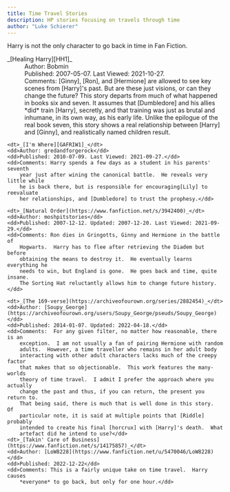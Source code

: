 ```yaml
---
title: Time Travel Stories
description: HP stories focusing on travels through time
author: "Luke Schierer"
---
```


Harry is not the only character to go back in time in Fan Fiction.

<dl>
    <dt>_[Healing Harry][HH1]_</dt>
    <dd>Author: Bobmin</dd>
    <dd>Published: 2007-05-07. Last Viewed: 2021-10-27.</dd>
    <dd>Comments: [Ginny], [Ron], and [Hermione] are allowed to see key
        scenes from [Harry]'s past. But are these just visions, or can they
        change the future?  This story departs from much of what happened in
        books six and seven. It assumes that [Dumbledore] and his allies
        *did* train [Harry], secretly, and that training was just as brutal
        and inhumane, in its own way, as his early life. Unlike the epilogue
        of the real book seven, this story shows a real relationship between
        [Harry] and [Ginny], and realistically named children result.</dd>

    <dt>_[I'm Where][GAFRIW1]_</dt>
    <dd>Author: gredandforgerock</dd>
    <dd>Published: 2010-07-09. Last Viewed: 2021-09-27.</dd>
    <dd>Comments: Harry spends a few days as a student in his parents' seventh
        year just after wining the canonical battle.  He reveals very little while
        he is back there, but is responsible for encouraging[Lily] to reevaluate
        her relationships, and [Dumbledore] to trust the prophesy.</dd>

    <dt>_[Natural Order](https://www.fanfiction.net/s/3942400)_</dt>
    <dd>Author: moshpitstories</dd>
    <dd>Published: 2007-12-12. Updated: 2007-12-20. Last Viewed: 2021-09-29.</dd>
    <dd>Comments: Ron dies in Gringotts, Ginny and Hermione in the battle of
        Hogwarts.  Harry has to flee after retrieving the Diadem but before
        obtaining the means to destroy it.  He eventually learns everything he
        needs to win, but England is gone.  He goes back and time, quite insane.
        The Sorting Hat reluctantly allows him to change future history.</dd>

    <dt>_[The 169-verse](https://archiveofourown.org/series/2882454)_</dt>
    <dd>Author: [Soupy_George](https://archiveofourown.org/users/Soupy_George/pseuds/Soupy_George)</dd>
    <dd>Published: 2014-01-07. Updated: 2022-04-18.</dd>
    <dd>Comments:  For any given filter, no matter how reasonable, there is an
        exception.  I am not usually a fan of pairing Hermione with random
        adults.  However, a time traveller who remains in her adult body
        interacting with other adult characters lacks much of the creepy factor
        that makes that so objectionable.  This work features the many-worlds
        theory of time travel.  I admit I prefer the approach where you actually
        change the past and thus, if you can return, the present you return to.
        That being said, there is much that is well done in this story.  Of
        particular note, it is said at multiple points that [Riddle] probably
        intended to create his final [horcrux] with [Harry]'s death.  What
        artefact did he intend to use?</dd>
    <dt>_[Takin' Care of Business](https://www.fanfiction.net/s/14175857)_</dt>
    <dd>Author: [LoW8228](https://www.fanfiction.net/u/5470046/LoW8228)</dd>
    <dd>Published: 2022-12-22</dd>
    <dd>Comments: This is a fairly unique take on time travel.  Harry causes
        *everyone* to go back, but only for one hour.</dd>

</dl>

[Dumbledore]: </harrypedia/people/dumbledore/albus_percival_wulfric_brian>

[horcrux]: </harrypedia/magic/dark/horcruxes>

[HH1]: <https://bobmin.fanficauthors.net/Healing_Harry>

[GAFRIW1]: <https://www.fanfiction.net/s/6126906>

[Lily]: </harrypedia/people/evans/lily_j/>

[Ginny]: </harrypedia/people/weasley/ginevra_molly>

[Ron]: </harrypedia/people/weasley/ronald_bilius>

[Hermione]: </harrypedia/people/granger/hermione_jean>

[Harry]: </harrypedia/people/potter/harry_james>

[Riddle]: </harrypedia/people/riddle/tom_marvolo>
